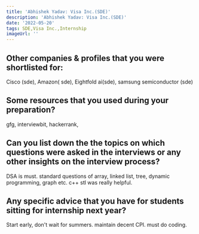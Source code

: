 ```yaml
---
title: 'Abhishek Yadav: Visa Inc.(SDE)'
description: 'Abhishek Yadav: Visa Inc.(SDE)'
date: '2022-05-20'
tags: SDE,Visa Inc.,Internship
imageUrl: ''
---
```


## Other companies & profiles that you were shortlisted for:
Cisco (sde), Amazon( sde), Eightfold ai(sde), samsung semiconductor (sde)

## Some resources that you used during your preparation?
gfg, interviewbit, hackerrank,

## Can you list down the the topics on which questions were asked in the interviews or any other insights on the interview process?
DSA is must.
standard questions of array, linked list, tree, dynamic programming, graph etc.
c++ stl was really helpful.

## Any specific advice that you have for students sitting for internship next year?
Start early, don't wait for summers.
maintain decent CPI.
must do coding.


